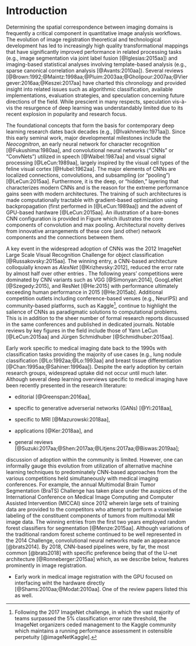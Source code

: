 
# Introduction

Determining the spatial correspondence between imaging domains is frequently a
critical component in quantitative image analysis workflows.  The evolution of
image registration theoretical and technological development has led to increasingly
high quality transformational mappings that have significantly improved performance in related
processing tasks (e.g., image segmentation via joint label fusion [@Iglesias:2015aa])
and imaging-based statistical analyses involving template-based analysis
(e.g., sparse canonical correlation analysis [@Avants:2010aa]).  Several reviews
[@Brown:1992;@Maintz:1998aa;@Pluim:2003aa;@Gholipour:2007aa;@Viergever:2016aa;@Keszei:2017aa]
have charted this chronology and provided insight into related issues such as algorithmic
classification, available implementations, evaluation strategies, and speculation
concerning future directions of the field.  While prescient in many respects,
speculation vis-à-vis the  resurgence of deep learning was understandably
limited due to its recent explosion in popularity and research focus.


The foundational concepts that form the basis for contemporary deep learning research
dates back decades (e.g., [@Ivakhnenko:1971aa]).  Since this early seminal work,
major developmental milestones include the *Neocognitron*, an early neural network
for character recognition [@Fukushima:1980aa], and convolutional neural networks
("CNNs" or "ConvNets") utilized in speech [@Waibel:1987aa] and visual signal processing
[@LeCun:1989aa], largely inspired by the visual cell types of the feline visual cortex
[@Hubel:1962aa].  The major elements of CNNs are localized connections, convolutions, and
subsampling (or "pooling") [@LeCun:2015aa].  Furthermore, it is the deep, or "hidden,"
layering that characterizes modern CNNs and is the reason for the
extreme performance gains seen with modern architectures.  The training of such architectures is
made computationally tractable with gradient-based optimization using backpropagation
(first performed in [@LeCun:1989aa]) and the advent of GPU-based hardware [@LeCun:2015aa].
An illustration of a bare-bones CNN configuration is provided in Figure \ref{fig:convnet} which illustrates
the core components of convolution and max pooling.  Architectural novelty derives from
innovative arrangements of these core (and other) network components and the connections between
them.

\begin{figure}[!htb]
\centering
\includegraphics[width=0.95\textwidth]{Figures/ConvNet.pdf}
\caption{The basic elements of the prop  convolutional neural network.
        The convolutional layer comprises several filters which
        are optimized in terms of their responses to various features
        found in the input layer.  Pooling is used to extract salient
        features and reduce computational complexity and passed on to
        subsequent layers.
        }
\label{fig:convnet}
\end{figure}

A key event in the widespread adoption of CNNs was the 2012
ImageNet Large Scale Visual Recognition Challenge for object classification [@Russakovsky:2015aa].
The winning entry, a CNN-based architecture colloquially known as *AlexNet* [@Krizhevsky:2012],
reduced the error rate by almost half over other entries .  The following years' competitions were
dominated by CNN variants such as VGG [@Simonyan:2014], GoogLeNet [@Szegedy:2015], and
ResNet [@He:2015] with performance ultimately exceeding human performance in 2015
[@He:2015ab].  Additional competition outlets including conference-based venues
(e.g., NeurIPS) and community-based platforms, such as Kaggle[^1], continue to highlight
the salience of CNNs as paradigmatic solutions to computational problems.  This is in addition
to the sheer number of formal research reports discussed in the same conferences and published
in dedicated journals.  Notable reviews by key figures in the field include those of
Yann LeCun [@LeCun:2015aa] and Jürgen Schmidhuber [@Schmidhuber:2015aa].

[^1]: Following the 2017 ImageNet challenge, in which the vast majority of
teams surpassed the 5\% classification error rate threshold, the ImageNet organizers ceded management
to the Kaggle community which maintains a running performance assessment in ostensible perpetuity
[@imageNetKaggle].

Early work specific to medical imaging date back to the 1990s with classification
tasks providing the majority of use cases (e.g., lung nodule classification
[@Lo:1992aa;@Lo:1993aa] and breast tissue differentiation [@Chan:1995aa;@Sahiner:1996aa]).
Despite the early adoption by certain research groups, widespread uptake did not occur
until much later.  Although several deep learning overviews specific to medical imaging
have been recently presented in the research literature:

* editorial [@Greenspan:2016aa],

* specific to generative adverserial networks (GANs) [@Yi:2018aa],

* specific to MRI [@Mazurowski:2018aa],

* applications [@Ker:2018aa], and

* general reviews [@Suzuki:2017aa;@Shen:2017aa;@Litjens:2017aa;@Biswas:2019aa];

discussion of adoption within the community is limited.  However,
one can informally gauge this evolution from utilization of alternative
machine learning techniques to predominately CNN-based approaches from the various
competitions held simultaneously with medical imaging conferences.  For example,
the annual Multimodal Brain Tumor Segmentation (BraTS) Challenge has taken
place under the auspices of the International Conference on Medical Image Computing
and Computer Assisted Intervention (MICCAI) since 2012 wherein large sets of training
data are provided to the competitors who attempt to perform a voxelwise labeling
of the constituent components of tumors from multimodal MR image data.  The winning
entries from the first two years employed random forest classifiers for segmentation [@Menze:2015aa].
Although variations of the traditional random forest scheme continued to be well represented
in the 2014 Challenge, convolutional neural networks made an appearance [@brats2014].
By 2018, CNN-based pipelines were, by far, the most common [@brats2018]
with specific preference being that of the U-net architecture [@Ronneberger:2015aa]
which, as we describe below, features prominently in image registration.


* Early work in medical image registration with the GPU focused on interfacing wiht the
hardware directly [@Shams:2010aa;@Modat:2010aa].  One of the review papers listed this as well.







<!--




* Brief history of deep learning.  Cite the various review articles.

* Available resources

    * The usual packages (tensorflow, theano, Caffe, Lasagne, Flux (Julia), Keras (python and R))

    * NiftyNet

    * ANTsRNet

    * Countless repositories of individual implementations

* Brief history of image registration

* Structure of the review

    * Discussion --- what are some of the challengs specific to image registration?

-->